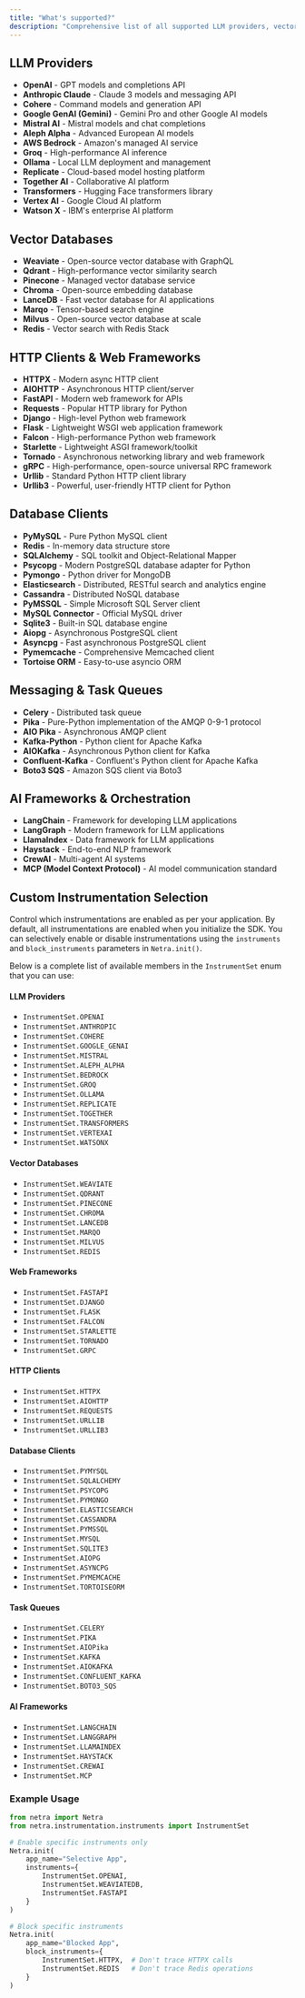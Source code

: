 ```yaml
---
title: "What's supported?"
description: "Comprehensive list of all supported LLM providers, vector databases, HTTP clients, and frameworks"
---
```


## LLM Providers

- **OpenAI** - GPT models and completions API
- **Anthropic Claude** - Claude 3 models and messaging API
- **Cohere** - Command models and generation API
- **Google GenAI (Gemini)** - Gemini Pro and other Google AI models
- **Mistral AI** - Mistral models and chat completions
- **Aleph Alpha** - Advanced European AI models
- **AWS Bedrock** - Amazon's managed AI service
- **Groq** - High-performance AI inference
- **Ollama** - Local LLM deployment and management
- **Replicate** - Cloud-based model hosting platform
- **Together AI** - Collaborative AI platform
- **Transformers** - Hugging Face transformers library
- **Vertex AI** - Google Cloud AI platform
- **Watson X** - IBM's enterprise AI platform

## Vector Databases

- **Weaviate** - Open-source vector database with GraphQL
- **Qdrant** - High-performance vector similarity search
- **Pinecone** - Managed vector database service
- **Chroma** - Open-source embedding database
- **LanceDB** - Fast vector database for AI applications
- **Marqo** - Tensor-based search engine
- **Milvus** - Open-source vector database at scale
- **Redis** - Vector search with Redis Stack

## HTTP Clients & Web Frameworks

- **HTTPX** - Modern async HTTP client
- **AIOHTTP** - Asynchronous HTTP client/server
- **FastAPI** - Modern web framework for APIs
- **Requests** - Popular HTTP library for Python
- **Django** - High-level Python web framework
- **Flask** - Lightweight WSGI web application framework
- **Falcon** - High-performance Python web framework
- **Starlette** - Lightweight ASGI framework/toolkit
- **Tornado** - Asynchronous networking library and web framework
- **gRPC** - High-performance, open-source universal RPC framework
- **Urllib** - Standard Python HTTP client library
- **Urllib3** - Powerful, user-friendly HTTP client for Python

## Database Clients

- **PyMySQL** - Pure Python MySQL client
- **Redis** - In-memory data structure store
- **SQLAlchemy** - SQL toolkit and Object-Relational Mapper
- **Psycopg** - Modern PostgreSQL database adapter for Python
- **Pymongo** - Python driver for MongoDB
- **Elasticsearch** - Distributed, RESTful search and analytics engine
- **Cassandra** - Distributed NoSQL database
- **PyMSSQL** - Simple Microsoft SQL Server client
- **MySQL Connector** - Official MySQL driver
- **Sqlite3** - Built-in SQL database engine
- **Aiopg** - Asynchronous PostgreSQL client
- **Asyncpg** - Fast asynchronous PostgreSQL client
- **Pymemcache** - Comprehensive Memcached client
- **Tortoise ORM** - Easy-to-use asyncio ORM

## Messaging & Task Queues

- **Celery** - Distributed task queue
- **Pika** - Pure-Python implementation of the AMQP 0-9-1 protocol
- **AIO Pika** - Asynchronous AMQP client
- **Kafka-Python** - Python client for Apache Kafka
- **AIOKafka** - Asynchronous Python client for Kafka
- **Confluent-Kafka** - Confluent's Python client for Apache Kafka
- **Boto3 SQS** - Amazon SQS client via Boto3

## AI Frameworks & Orchestration

- **LangChain** - Framework for developing LLM applications
- **LangGraph** - Modern framework for LLM applications
- **LlamaIndex** - Data framework for LLM applications
- **Haystack** - End-to-end NLP framework
- **CrewAI** - Multi-agent AI systems
- **MCP (Model Context Protocol)** - AI model communication standard

## Custom Instrumentation Selection

Control which instrumentations are enabled as per your application. By default, all instrumentations are enabled when you initialize the SDK. You can selectively enable or disable instrumentations using the `instruments` and `block_instruments` parameters in `Netra.init()`.

Below is a complete list of available members in the `InstrumentSet` enum that you can use:

#### LLM Providers

- `InstrumentSet.OPENAI`
- `InstrumentSet.ANTHROPIC`
- `InstrumentSet.COHERE`
- `InstrumentSet.GOOGLE_GENAI`
- `InstrumentSet.MISTRAL`
- `InstrumentSet.ALEPH_ALPHA`
- `InstrumentSet.BEDROCK`
- `InstrumentSet.GROQ`
- `InstrumentSet.OLLAMA`
- `InstrumentSet.REPLICATE`
- `InstrumentSet.TOGETHER`
- `InstrumentSet.TRANSFORMERS`
- `InstrumentSet.VERTEXAI`
- `InstrumentSet.WATSONX`

#### Vector Databases

- `InstrumentSet.WEAVIATE`
- `InstrumentSet.QDRANT`
- `InstrumentSet.PINECONE`
- `InstrumentSet.CHROMA`
- `InstrumentSet.LANCEDB`
- `InstrumentSet.MARQO`
- `InstrumentSet.MILVUS`
- `InstrumentSet.REDIS`

#### Web Frameworks

- `InstrumentSet.FASTAPI`
- `InstrumentSet.DJANGO`
- `InstrumentSet.FLASK`
- `InstrumentSet.FALCON`
- `InstrumentSet.STARLETTE`
- `InstrumentSet.TORNADO`
- `InstrumentSet.GRPC`

#### HTTP Clients

- `InstrumentSet.HTTPX`
- `InstrumentSet.AIOHTTP`
- `InstrumentSet.REQUESTS`
- `InstrumentSet.URLLIB`
- `InstrumentSet.URLLIB3`

#### Database Clients

- `InstrumentSet.PYMYSQL`
- `InstrumentSet.SQLALCHEMY`
- `InstrumentSet.PSYCOPG`
- `InstrumentSet.PYMONGO`
- `InstrumentSet.ELASTICSEARCH`
- `InstrumentSet.CASSANDRA`
- `InstrumentSet.PYMSSQL`
- `InstrumentSet.MYSQL`
- `InstrumentSet.SQLITE3`
- `InstrumentSet.AIOPG`
- `InstrumentSet.ASYNCPG`
- `InstrumentSet.PYMEMCACHE`
- `InstrumentSet.TORTOISEORM`

#### Task Queues

- `InstrumentSet.CELERY`
- `InstrumentSet.PIKA`
- `InstrumentSet.AIOPika`
- `InstrumentSet.KAFKA`
- `InstrumentSet.AIOKAFKA`
- `InstrumentSet.CONFLUENT_KAFKA`
- `InstrumentSet.BOTO3_SQS`

#### AI Frameworks

- `InstrumentSet.LANGCHAIN`
- `InstrumentSet.LANGGRAPH`
- `InstrumentSet.LLAMAINDEX`
- `InstrumentSet.HAYSTACK`
- `InstrumentSet.CREWAI`
- `InstrumentSet.MCP`

### Example Usage

<CodeGroup>

```python Python
from netra import Netra
from netra.instrumentation.instruments import InstrumentSet

# Enable specific instruments only
Netra.init(
    app_name="Selective App",
    instruments={
        InstrumentSet.OPENAI,
        InstrumentSet.WEAVIATEDB,
        InstrumentSet.FASTAPI
    }
)

# Block specific instruments
Netra.init(
    app_name="Blocked App",
    block_instruments={
        InstrumentSet.HTTPX,  # Don't trace HTTPX calls
        InstrumentSet.REDIS   # Don't trace Redis operations
    }
)
```

</CodeGroup>